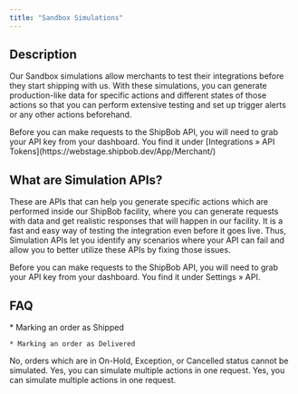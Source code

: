 ```yaml
---
title: "Sandbox Simulations"
---
```


## Description
Our Sandbox simulations allow merchants to test their integrations before they start shipping with us. With these simulations, you can generate production-like data for specific actions and different states of those actions so that you can perform extensive testing and set up trigger alerts or any other actions beforehand.

<Tip>
  Before you can make requests to the ShipBob API, you will need to grab your API key from your dashboard. You find it under [Integrations » API Tokens](https://webstage.shipbob.dev/App/Merchant/)
</Tip>

## What are Simulation APIs?

These are APIs that can help you generate specific actions which are performed inside our ShipBob facility, where you can generate requests with data and get realistic responses that will happen in our facility. It is a fast and easy way of testing the integration even before it goes live. Thus, Simulation APIs let you identify any scenarios where your API can fail and allow you to better utilize these APIs by fixing those issues.

Before you can make requests to the ShipBob API, you will need to grab your API key from your dashboard. You find it under Settings » API.

## FAQ

<AccordionGroup>
  <Accordion title="What all statuses can I simulate for an order?">
    * Marking an order as Shipped

    * Marking an order as Delivered
  </Accordion>

  <Accordion title="Can I simulate an order in any state?">
    No, orders which are in On-Hold, Exception, or Cancelled status cannot be simulated.
  </Accordion>

  <Accordion title="Can I simulate multiple actions?">
    Yes, you can simulate multiple actions in one request.
  </Accordion>

  <Accordion title="Can I simulate multiple actions?">
    Yes, you can simulate multiple actions in one request.
  </Accordion>
</AccordionGroup>